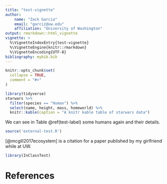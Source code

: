 ```yaml
---
title: "test-vignette"
author:
    name: "Zack Garcia"
    email: "garciz@uw.edu"
    affiliation: "University of Washington"
output: rmarkdown::html_vignette
vignette: >
  %\VignetteIndexEntry{test-vignette}
  %\VignetteEngine{knitr::rmarkdown}
  %\VignetteEncoding{UTF-8}
bibliography: mybib.bib
---
```



```r
knitr::opts_chunk$set(
  collapse = TRUE,
  comment = "#>"
)
```

```r
library(tidyverse)
starwars %>%
  filter(species == "Human") %>%
  select(name, height, mass, homeworld) %>%
  knitr::kable(caption = "A knitr kable table of starwars data")
```

We can see in Table \@ref(test-label) some humans again and their details. 

```r
source('external-test.R')
```

[@mcgill2017ecosystem] is a citation for a paper published by my girlfriend while at UW. 

```r
library(InClassTest)
```

# References
